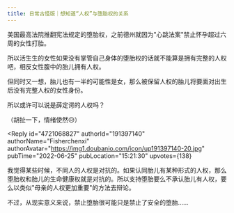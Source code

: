 ```yaml
---
title: 日常古怪版｜想知道“人权”与堕胎权的关系
---
```



<Forum groupName="古怪问题研究中心" groupUrl="https://www.douban.com/group/philosophasters/" archivedAt="2025-05-16T16:26:17.371Z">
  <Post
    id="269587488"
    title="日常古怪版｜想知道“人权”与堕胎权的关系"
    url="https://www.douban.com/group/topic/269587488/?_spm_id=MjAxNTUyMDcy"
    pubTime="2022-07-03"
    highlightUserId="191397140"
  >
美国最高法院推翻宪法规定的堕胎权，之前德州就因为"心跳法案"禁止怀孕超过六周的女性打胎。

所以活生生的女性如果没有掌管自己身体的堕胎权的话就不能算是拥有完整的人权吧，相反女性腹中的胎儿拥有人权。

但同时又一想，胎儿也有一半的可能性是女，那么被保留人权的胎儿将要面对出生后没有完整人权的女性身份。

所以或许可以说是薛定谔的人权吗？

（胡扯一下，情绪使然😥）

<Reply
  id="4721068827"
  authorId="191397140"
  authorName="Fisherchenxi"
  authorAvatar="https://img1.doubanio.com/icon/up191397140-20.jpg"
  pubTime="2022-06-25"
  pubLocation="15:21:30"
  upvotes={138}
>
我觉得某些时候，不同人的人权是对抗的。如果认同胎儿有某种形式的人权，那么堕胎权和胎儿的生命健康权就是对抗的。所以支持堕胎要么不承认胎儿有人权，要么以类似"母亲的人权更加重要"的方法去辩论。

不过，从现实意义来说，禁止堕胎很可能只是禁止了安全的堕胎......
</Reply>
  </Post>
</Forum>
